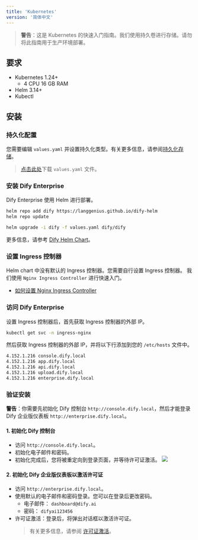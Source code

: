 ```yaml
---
title: 'Kubernetes'
version: '简体中文'
---
```


> **警告**：这是 Kubernetes 的快速入门指南。我们使用持久卷进行存储。请勿将此指南用于生产环境部署。

## 要求
- Kubernetes 1.24+
  - 4 CPU 16 GB RAM
- Helm 3.14+
- Kubectl

## 安装

### 持久化配置

您需要编辑 `values.yaml` 并设置持久化类型。有关更多信息，请参阅[持久化存储](/zh-cn/deployment/advanced-configuration/persistent-storage)。

> <a href="/assets/values.yaml" download="values.yaml">点击此处</a>下载 `values.yaml` 文件。

### 安装 Dify Enterprise
Dify Enterprise 使用 Helm 进行部署。

```bash
helm repo add dify https://langgenius.github.io/dify-helm
helm repo update

helm upgrade -i dify -f values.yaml dify/dify
```

更多信息，请参考 [Dify Helm Chart](/zh-cn/deployment/advanced-configuration/dify-helm-chart)。

### 设置 Ingress 控制器
Helm chart 中没有默认的 Ingress 控制器。您需要自行设置 Ingress 控制器。
我们使用 `Nginx Ingress Controller` 进行快速入门。
- [如何设置 Nginx Ingress Controller](/zh-cn/deployment/advanced-configuration/ingress-nginx-controller)

### 访问 Dify Enterprise
设置 Ingress 控制器后，首先获取 Ingress 控制器的外部 IP。
```bash
kubectl get svc -n ingress-nginx
```

然后获取 Ingress 控制器的外部 IP，并将以下行添加到您的 `/etc/hosts` 文件中。
```bash
4.152.1.216 console.dify.local
4.152.1.216 app.dify.local
4.152.1.216 api.dify.local
4.152.1.216 upload.dify.local
4.152.1.216 enterprise.dify.local
```

### 验证安装
**警告**：你需要先初始化 Dify 控制台 `http://console.dify.local`，然后才能登录 Dify 企业版仪表板 `http://enterprise.dify.local`。

#### 1. 初始化 Dify 控制台
- 访问 `http://console.dify.local`。
- 初始化电子邮件和密码。
- 初始化完成后，您将被重定向到登录页面，并等待许可证激活。
![](/images/license-inactive.png)

#### 2. 初始化 Dify 企业版仪表板以激活许可证
- 访问 `http://enterprise.dify.local`。
- 使用默认的电子邮件和密码登录。您可以在登录后更改密码。
    - 电子邮件： `dashboard@dify.ai`
    - 密码： `difyai123456`
- 许可证激活：登录后，将弹出对话框以激活许可证。
  > 有关更多信息，请参阅 [许可证激活](/zh-cn/deployment/advanced-configuration/license-activation)。
